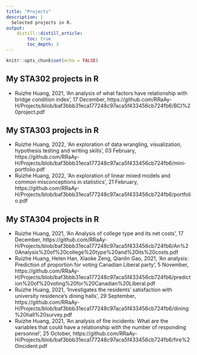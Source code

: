 ```yaml
---
title: "Projects"
description: |
  Selected projects in R.
output:
    distill::distill_article:
        toc: true
        toc_depth: 3
---
```


```r
knitr::opts_chunk$set(echo = FALSE)
```

## My STA302 projects in R
* Ruizhe Huang, 2021, 'An analysis of what factors have relationship with bridge condition index', 17 December,
https://github.com/RRaAy-H/Projects/blob/baf3bbb31eca177248c97aca5f433456cb724fb6/BCI%20project.pdf

## My STA303 projects in R
* Ruizhe Huang, 2022, 'An exploration of data wrangling, visualization, hypothesis testing and writing skills', 03 February, 
https://github.com/RRaAy-H/Projects/blob/baf3bbb31eca177248c97aca5f433456cb724fb6/mini-portfolio.pdf \
* Ruizhe Huang, 2022, 'An exploration of linear mixed models and common misconceptions in statistics', 21 February, 
https://github.com/RRaAy-H/Projects/blob/baf3bbb31eca177248c97aca5f433456cb724fb6/portfolio.pdf

## My STA304 projects in R
* Ruizhe Huang, 2021, 'An Analysis of college type and its net costs', 17 December, https://github.com/RRaAy-H/Projects/blob/baf3bbb31eca177248c97aca5f433456cb724fb6/An%20Analysis%20of%20college%20type%20and%20its%20costs.pdf \
* Ruizhe Huang, Helen Han, Xiaoke Zeng, Qianlin Gao, 2021, 'An analysis: Prediction of proportion for voting Canadian Liberal party', 5 November, https://github.com/RRaAy-H/Projects/blob/baf3bbb31eca177248c97aca5f433456cb724fb6/prediction%20of%20voting%20for%20Canadian%20Liberal.pdf \
* Ruizhe Huang, 2021, 'Investigates the residents’ satisfaction with university residence’s dining halls', 29 September, 
https://github.com/RRaAy-H/Projects/blob/baf3bbb31eca177248c97aca5f433456cb724fb6/dining%20hall%20survey.pdf \
* Ruizhe Huang, 2021, 'An analysis of fire incidents: What are the variables that could have a relationship with the number of responding personnel', 25 October, https://github.com/RRaAy-H/Projects/blob/baf3bbb31eca177248c97aca5f433456cb724fb6/fire%20incident.pdf








